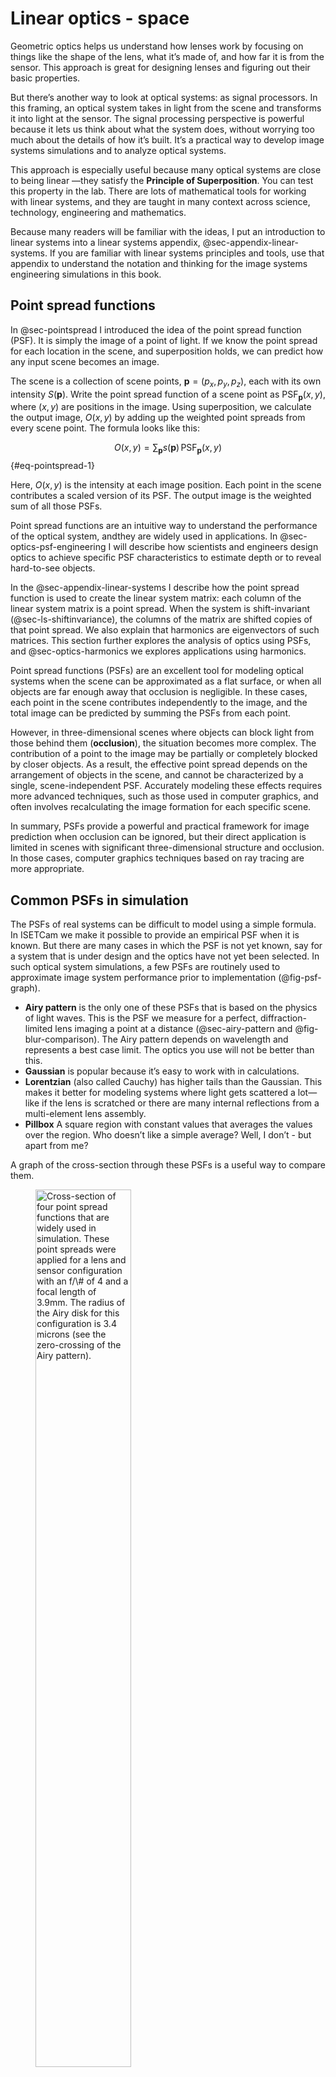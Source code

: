 # Linear optics - space {#sec-optics-linear-space}
Geometric optics helps us understand how lenses work by focusing on things like the shape of the lens, what it’s made of, and how far it is from the sensor. This approach is great for designing lenses and figuring out their basic properties.

But there’s another way to look at optical systems: as signal processors. In this framing, an optical system takes in light from the scene and transforms it into light at the sensor. The signal processing perspective is powerful because it lets us think about what the system does, without worrying too much about the details of how it’s built. It’s a practical way to develop image systems simulations and to analyze optical systems.

This approach is especially useful because many optical systems are close to being linear —they satisfy the **Principle of Superposition**. You can test this property in the lab. There are lots of mathematical tools for working with linear systems, and they are taught in many context across science, technology, engineering and mathematics.

Because many readers will be familiar with the ideas, I put an introduction to linear systems into a linear systems appendix, @sec-appendix-linear-systems.  If you are familiar with linear systems principles and tools, use that appendix to understand the notation and thinking for the image systems engineering simulations in this book.

## Point spread functions {#sec-pointspread-2}
In @sec-pointspread I introduced the idea of the point spread function (PSF). It is simply the image of a point of light. If we know the point spread for each location in the scene, and superposition holds, we can predict how any input scene becomes an image. 

The scene is a collection of scene points, $\mathbf{p} = (p_x, p_y, p_z)$, each with its own intensity $S(\mathbf{p})$. Write the point spread function of a scene point as $\text{PSF}_\mathbf{p}(x, y)$, where $(x, y)$ are positions in the image. Using superposition, we calculate the output image, $O(x,y)$ by adding up the weighted point spreads from every scene point. The formula looks like this:

$$
O(x, y) = \sum_{\mathbf{p}} s(\mathbf{p})\, \text{PSF}_\mathbf{p}(x, y)
$$ {#eq-pointspread-1}

Here, $O(x, y)$ is the intensity at each image position. Each point in the scene contributes a scaled version of its PSF. The output image is the weighted sum of all those PSFs.

Point spread functions are an intuitive way to understand the performance of the optical system, andthey are widely used in applications. In @sec-optics-psf-engineering I will describe how scientists and engineers design optics to achieve specific PSF characteristics to estimate depth or to reveal hard-to-see objects.

In the @sec-appendix-linear-systems I describe how the point spread function is used to create the linear system matrix: each column of the linear system matrix is a point spread.  When the system is shift-invariant (@sec-ls-shiftinvariance), the columns of the matrix are shifted copies of that point spread.  We also explain that harmonics are eigenvectors of such matrices.  This section further explores the analysis of optics using PSFs, and  @sec-optics-harmonics we explores applications using harmonics.

::: {.callout-note title="A limitation of PSFs" collapse="false"}
Point spread functions (PSFs) are an excellent tool for modeling optical systems when the scene can be approximated as a flat surface, or when all objects are far enough away that occlusion is negligible. In these cases, each point in the scene contributes independently to the image, and the total image can be predicted by summing the PSFs from each point.

However, in three-dimensional scenes where objects can block light from those behind them (**occlusion**), the situation becomes more complex. The contribution of a point to the image may be partially or completely blocked by closer objects. As a result, the effective point spread depends on the arrangement of objects in the scene, and cannot be characterized by a single, scene-independent PSF. Accurately modeling these effects requires more advanced techniques, such as those used in computer graphics, and often involves recalculating the image formation for each specific scene.

In summary, PSFs provide a powerful and practical framework for image prediction when occlusion can be ignored, but their direct application is limited in scenes with significant three-dimensional structure and occlusion. In those cases, computer graphics techniques based on ray tracing are more appropriate.
:::

## Common PSFs in simulation {#sec-pointspread-common}
The PSFs of real systems can be difficult to model using a simple formula. In ISETCam we make it possible to provide an empirical PSF when it is known.  But there are many cases in which the PSF is not yet known, say for a system that is under design and the optics have not yet been selected. In such optical system simulations, a few PSFs are routinely used to approximate image system performance prior to implementation (@fig-psf-graph).

- **Airy pattern** is the only one of these PSFs that is based on the physics of light waves. This is the PSF we measure for a perfect, diffraction-limited lens imaging a point at a distance (@sec-airy-pattern and @fig-blur-comparison). The Airy pattern depends on wavelength and represents a best case limit. The optics you use will not be better than this.
- **Gaussian** is popular because it’s easy to work with in calculations. 
- **Lorentzian** (also called Cauchy) has higher tails than the Gaussian. This makes it better for modeling systems where light gets scattered a lot—like if the lens is scratched or there are many internal reflections from a multi-element lens assembly.
- **Pillbox** A square region with constant values that averages the values over the region. Who doesn't like a simple average?  Well, I don't - but apart from me?

A graph of the cross-section through these PSFs is a useful way to compare them. 

![Cross-section of four  point spread functions that are widely used in simulation. These point spreads were applied for a lens and sensor configuration with an $f/\#$ of 4 and a focal length of 3.9mm. The radius of the Airy disk for this configuration is 3.4 microns (see the zero-crossing of the Airy pattern).](images/optics/optics-siKernels-graph.png){#fig-psf-graph width="60%"}

We can simulate how the four PSF shapes transform a spectral radiance (@fig-psf-image). We compare the optical images four each of the PSFs for a scene comprising a set of grid lines. The images were calculated using the ISETCam script <a href="../code/fise_opticsPSF.html" target="_blank">fise_opticsPSF.</a>  The Airy and Gaussian PSFs were implemented with wavelength-dependent point spread functions. The Pillbox and Lorentzian PSFs were implemented as wavelength-indepedent.

![The Airy pattern shows the image for a diffraction limited lens with an $f/\# =4$. The Gaussian has a spread that is roughly consistent with the Airy Disk size and a similar wavelength dependency; long-wavelengths spread more than short wavelengths. The high tail of the Lorentzian PSF produces a veiling glare. The Pillbox size is about equal to the Airy disk, but it introduces much more blur because it has a relatively high level over the entire width.](images/optics/optics-siKernels-image.png){#fig-psf-image width="90%"}

These PSFs functions are valuable because they have simple parameters that control the amount of blur or light scatter. Here is a description of the different PSF formulae along with a brief descrition of their properties.

### The Airy pattern
The Airy pattern is circularly symmetric, so you only need to know the distance from the center, $r$, to describe it. The intensity at a distance $r$ from the center is:

$$
I(r) = I_0 \left[ \frac{2 J_1\left( \frac{\pi r}{\lambda N} \right)}{ \frac{\pi r}{\lambda N} } \right]^2
$$

Where:

- $I_0$ is the peak intensity at the center
- $J_1$ is the first-order Bessel function
- $N$ is the $f/\#$ of the lens
- $\lambda$ is the wavelength of light

The first dark ring defines the Airy disk (@fig-blur-comparison , @sec-airy-pattern).  It is the diameter where the intensity drops to zero, and defines the smallest spot size.

$$
d = \arcsin(2.44 \, \lambda N) \approx 2.44 \, \lambda N
$$ {#eq-airydisk3}

For $f/\# = 4$ the diameter ranges from 3.9 $\mu\text{m}$ (400 nm) to 6.83 $\mu\text{m}$ (700nm).  See the ISETCam function <a href="https://github.com/ISET/isetcam/blob/main/opticalimage/optics/airyDisk.m" target="_blank">`airyDisk`</a>

### Gaussian
The Gaussian is the classic “bell curve.” It’s simple and often a used as an approximation for optical systems.
$$
I(r) = I_0 \exp\left( -\frac{r^2}{2\sigma^2} \right)
$$

Here, $\sigma$ sets how spread out the blur is. Larger $\sigma$ means a blurrier image.

### Lorentzian (Cauchy)
The Lorentzian function appears in physics and probability theory. It’s famous for its “fat tails”—meaning it doesn’t drop off as quickly as a Gaussian. This makes it handy for modeling blur when there’s a lot of stray light or scattering.

$$
I(r) = \frac{I_0}{1 + \left( \frac{r}{\gamma} \right)^2}
$$

Here, $\gamma$ controls how wide the central peak is. A bigger $\gamma$ means a wider, flatter blur with more light in the tails.

All of these PSFs are simulated in <a href="https://github.com/ISET/isetcam/blob/main/opticalimage/optics/shiftinvariant/siSynthetic.m" target="_blank">`siSynthetic.m`.</a>

::: {.callout-note title="Linespread functions" collapse="true"}
In @fig-psf-image, I illustrated the effect of the PSFs using grid lines rather than points. It seemed to me that the differences are  easier to visualize the impact of the point spread this way. The image created by a very thin line is called the **line spread function (LSF)**.

To find the LSF from the PSF, we simply sum along the direction (see <a href="https://github.com/ISET/isetcam/blob/main/opticalimage/wavefront/psf/psf2lsf.m" target="_blank">`psf2lsf.m`.</a>. We will calculate the same LSF for any direction when the PSF is cicularly symmetric.  If it is not, then we will find a different LSF for each direction. 

The formula to calculate the PSF in a direction, in this case the $y$ direction, is very simple. We just sum across the $x$ direction.

$$
LSF = \sum_x PSF(x,y)
$$

Here are the linespread functions of the Gaussian and Lorenzian.

Given an LSF, it is possible to recover a unique circularly symmetric PSF using <a href="https://github.com/ISET/isetcam/blob/main/opticalimage/wavefront/psf/lsf2circularpsf.m" target="_blank">`lsf2circularpsf.m`.</a>. The Airy pattern is circularly symmetric; the Gaussian and Lorentz are usually implemented as circularly symmetric.  The pillbox is not.
:::

One of the challenges in image system simulations is to select the wavelength dependence of the PSF.  This dependence is formally specified for the Airy pattern, based on the wavelength of light and the size of the circular, pinhole aperture.  But for the Gaussian and Lorentzian, we must make a choice.

One way to make a decision is to measure the wavelength dependence for an existing system, say a system that uses materials with known properties, and use those measurements to guide the simulation. The variations in the PSF caused by these wavelength-dependences are called chromatic aberrations. There are two types of chromatic aberrations, and we describe them and how they might be measured in the next section.

## Chromatic aberration types {#sec-transverse-chromatic-aberration}
Because the index of refraction of a lens might vary with wavelength, the best focus distance also varies with wavelength (@sec-chromatic-aberration). Even for an ideal lens there is a wavelength dependence arising from the wave nature of light and the size of the aperture or $\text{f}/\#$ (@eq-airy1). 

### Longitudinal chromatic aberration
A consequence of this wavelength-dependence is that for a given image distance will be in best focus (small PSF) for one wavelength, but not all. The wavelength-dependent defocus is called **longitudinal chromatic aberration (LCA)**.

There is noticeable chromatic aberration for many types of lenses and materials.  The most surprising optical system with a large amount of chromatic aberration is the human eye!  The line spread and point spread functions measured at the human retina both vary considerably as we change the stimulus wavelength.

:::{.panel-tabset}
## Line Spread Function
![Typical human line spread functions. The dashed white lines are the relative retinal illuminance.](images/optics/linespread.png){#fig-optics-linespread}

## Point Spread Function
![Typical human point spread functions. The large spread for the blue is striking.  Notice that the orientation of the blur differs for this example subject, which is typical.](images/optics/pointspread.png){#fig-optics-pointspread}
:::

<figcaption>
Click on the tabs at the top to see typical human line spread functions or point spread functions for stimuli with equal energy, 425 nm, 525 nm, and 625 nm. See <a href="../code/02Optics/fise_humanLSF.html" target="_blank">Human LSF</a> for how ISETBio/ISETCam implements that calculation.

</figcaption>


The very large LCA of the human eye has consequences for many aspects of the human visual system and image systems engineering technology.  We will describe it quantitatively and explain why it matters to technology in @sec-human.

### Transverse chromatic aberration
A second type of chromatic aberration, called **transverse chromatic aberration (TCA)**, is also common in real imaging systems. While it is related to LCA, its physical cause is different.

TCA occurs when the image blur interacts with the position and size of the aperture. The two panels of the figure below show short wavelength (blue) and long wavelength (red) rays, originating from a point at the lower left. The blue rays are in focus, forming a tight spot on the image plane. The red rays, however, come to focus behind the image plane, creating a larger, blurred red circle.

:::{.panel-tabset}
## Longitudinal chromatic aberration
![With this aperture, there is only longitudinal chromatic aberration (LCA) and no transverse chromatic aberration (TCA).](images/optics/chromatic-notransverse.png){#fig-optics-notransverse width=70%}

## Transverse chromatic aberration
![With this pupil aperture, some of the rays from this point will be blocked from entering the lower part of the lens. The absence of these rays has a differential effect on the short- and long-wavelength light. The of the center of the red blur circle will be shifted so it no longer aligns with the center of the blue blur circle (TCA).](images/optics/chromatic-transverse.png){#fig-optics-transverse width=70%}
:::

<figcaption>
The images illustrate short wavelength (blue) and long wavelength (red) rays a single point. The blue rays are in good focus, but the red rays have a large blur circle. The two panels illustrate how changing the aperture position interacts with defocus to create transverse chromatic aberration. See the text for details.


</figcaption>
<!-- keep the empty lines for spacing in the rendered image -->

Now, imagine reducing the aperture size and moving it in front of the lens. This new aperture position blocks some of the rays from both wavelengths. For the blue rays, which were already converging to a tight focus, the effect is minimal —the spot gets a little dimmer. But for the red rays, which form a large blur circle already, the new aperture blocks rays that would have formed the lower part of their blur circle. As a result, the red blur circle is clipped at the bottom, and its center shifts upward. The red and blue circles are no longer aligned. Th displacement of the red blur circle is transverse chromatic aberration.

The size and position of the aperture determines the amount of TCA. The physical factors that cause the transverse shift are different from those that produce LCA. Both effects are related to the different wavelengths focus.  Were there no LCA, there would be no TCA.

## Point spread engineering {#sec-optics-psf-engineering}
The usual goal of optical design for consumer photography is to create a lens that has a very compact point spread function (sharp image) that is the same for all wavelengths (no chromatic aberration).  This makes sense because people want their photographs to be sharp and free of the kind of chromatic fringing you can see in @fig-optics-linespread and @fig-optics-pointspread.

The goal of optical design can differ, of course, for different applications. In the sections below, I describe two cases that I found to be very interesting.  The first case designs optics for telescopes that are looking for planets in other star systems (exoplanets).  The second case designs optics that can be helpful in estimating the depth of objects in an image. For example, in microscopy we might be interested to measure the tissue layer where a particular glowing molecule resides. These two examples are drawn from the literature of PSF engineering.

### Exoplanets and PSF engineering {#sec-psf-expolanets}
When we see an eclipse of the sun, the moon blocks out the bright central region.  The edge of the sun, its corona, becomes visible. Its properties have intrigued people for centuries, but waiting for a solar eclipse to study it was quite limiting.  Thus, there was considerable interest when Bernard Lyot, in the 1930s, introduced an optical technique to view and measure the sun's corona — the coronagraph. The basic idea has been extended over the years and modern space telescopes include [coronograph instrumentation](https://jwst-docs.stsci.edu/jwst-mid-infrared-instrument/miri-instrumentation/miri-coronagraphs#gsc.tab=0){target=_blank}.

A coronagraph is an optical instrument designed to block the light from a bright central source (like the sun or a star), making it possible to observe faint objects nearby, such as the solar corona.  The key to a coronagraph’s effectiveness is engineering the point spread function (PSF) so that light from the central source is suppressed in the image.  This allows much dimmer features to be detected. Modern coronagraphs use carefully designed apertures and phase masks to create a “dark spot” in the PSF at the location of the bright source, dramatically improving the ability to see faint companions or structures close to it. This is a good example of **PSF engineering**:** designing optics to implement PSF that achieves a specific goal. 

::: {.callout-note title="Lyot coronagraph" collapse="false"}

Image from the star evenly illuminates the telescope pupil and is brought to a focus at a point behind the first lens.  This point is then reimaged with a second lens that passes through a 'Lyot stop'.  The new image 

![JWST description of the Lyot coronagraph. The 2nd image is black because the bright light at the center is blocked.  I don't know why there is a black disk in the first image.  The 3rd image shows the diffraction pattern, arising from the light at the margin of the occulting spot. The 4th image, following the slightly smaller pupil, shows the corona.  The light level is about 1/200th of the original light level because of the masks.](images/optics/optics-lyot-coronagraph.png){#fig-optics-lyot width="80%"}

[ChartGPT description of the optical path.  The picture isn't very good, but the text and math work.](https://chatgpt.com/share/6892d701-54d0-8002-8137-ec17287ab549)

:::

<!-- https://www.spiedigitallibrary.org/conference-proceedings-of-spie/12182/121820G/The-small-ELF-project--toward-an-ultra-large-coronagraphic/10.1117/12.2629645.full 

Jeff describes the Exo-Life Finder (ELF) project.  The quotes below are about the Small ELF (SELF) prototype.

Kuhn is an astronomer at the University of Hawaiʻi's Institute for Astronomy and has a long history of working on instruments and technologies for both solar observation and exoplanet detection.

Kuhn is a key figure in the development of a special type of telescope called the Exo-Life Finder (ELF), which is designed to directly image exoplanets. The technology behind this, as you describe, involves creating a coronagraphic point spread function (PSF) that effectively blocks the light from the central star, allowing the much fainter light from nearby planets to be detected. This is a form of PSF engineering with a "black in the middle" design, specifically for the purpose of finding exoplanets.

He has also been involved in other projects with similar goals, such as the Kermit camera for the Lyot Project Coronagraph, which was designed for "companion searches close to bright stars."

https://www.light-am.com/article/doi/10.37188/lam.2025.033
-->

In recent years, coronograph techniques have been applied to discovering **exoplanets**; these are planets that orbit a star outside the solar system. One such project, the Exo-Life Finder (ELF), is using PSF engineering to search for life on exoplanets. 

> The telescope we’d like to  design  and  build  targets  the  problem  of  finding  life around planets outside the solar system. To do this requires separating  the  reflected  starlight  off  the  planet  from  the star.  Astronomers  call  this “direct  imaging”.  This  means we’re interested in optical systems that can have a narrow field-of-view  (FOV),  perhaps  just  a  few  arcseconds,  and
enormous  photometric  dynamic  range  capability.  A laudable  goal  is  to  achieve  raw  sensitivity  of  $10^−8$ of  the
stellar  flux  in  a  region  within  about  1  arcsecond  of  the central  star.  A  dedicated  telescope  with  this  capability
could  make  images  of  the  surface  of  nearby  exoplanets using  data  inversion  techniques,  perhaps  sufficient  to  see even signs of advanced exolife civilizations (@kuhn2025-astronomy).

The paper by @kuhn2025-astronomy describes the challenges in building a large optical instrument that can suppress the central light from a star to reveal the light reflected from the near by circling exoplanet.  Building such an instrument involves mechanical engineering, material science, optics, signal processing, financial and political considerations.

![Optics design for a point spread with a dark spot in the middle, where the star is located.  That would be panel e.  The design of the pupil aperture with these multiple little circles and some of them delaying the phase, is shown in a-d.](images/optics/optics-psfengineering-kuhn.png){#fig-psfengineering-kuhn width=70%}

### Depth and PSF engineering {#sec-psf-depth}
Biologists frequently use  fluorescent markers to tag specific molecules. These tags identify a single molecule, and when stimulated they emit enough photons to be easily visible in a dark field microscope.  Because each of the molecules is so small, they are effectively points.  The image that they form through the microscope is a point spread function.

For certain purposes the only information the investigator measures is the $(x,y)$ position of the tagged molecule. This is possible when the biological tissue is sparsely labeled, because each molecule produces a point spread image. As long as the labeled molecules are sparsely sampled, their images will be separated. To find the position of these molecules and count them, it is only necessary to count the point spreads in the image. The position of the molecule is assumed to be at the centroid of the point spread. In this way, the location is determined at high precision compared to the size of the point spread. This approach is called **localization microscopy**. Some say this method localizes the molecules beyond the diffraction limit, which seems magical. It is not magical, nor is this my favorite comment. The technique is useful, not magical.

When the biological sample has significant thickness, it would be very nice to know its depth in addition to its position. YOu can see how this might be possible because the point spread function will depend on the distance of the molecule from the optics. But the usual dependence is just a change in the size of the blur circle. This is hard to measure.  

![Double-helix point spread from Piestun. Figure 1 from the PNAS article with Moerner.  SLM is a spatial light modulator to control the phase. Probably this figure should be redrawn for here.](images/optics/piestun-dh-1.png){#fig-optics-double-helix width=70%}

Rafael Piestun and his collaborators engineered an optical system that has an oriented point spread function, comprising a pair of lines. They implemented optics so that the orientation of the point spread lines varies with depth (Figure ref here). The image consists of two lobes that appear to rotate around a central point, and the angle of this rotation directly corresponds to the depth (z-position) of the original point. If one plots the point spread as a function of z-position in the biological substrate, the pattern forms a double-helix. In practical applications with sparsely labeled molecules one can measure the centroid of the separated point spreads to localize position, and the orientation of the point spread to measure depth.  

::: {.callout-note title="Prizes and companies" collapse="false"}
A number of different groups have developed methods for localizing the position of these fluorophores, including Xiaowei Zhuang, W.E. Moerner (Localization microscopy) ,  Betzsig (Localization microscopy) Stefan Hell (STED) and.  The latter three were [awarded the Nobel Prize](https://www.theguardian.com/science/2014/oct/08/nobel-prize-chemistry-trio-microscopy-betzig-moerner-hell#:~:text=Eric%20Betzig%20and%20William%20Moerner,more%20than%2010%20years%20old), and Zhuang has won numerous other prizes for her work.
Gemini agrees about PALM and STORM both being part of **Single Molecule Localization Microscopy (SMLM)**  https://g.co/gemini/share/97d52c76d6b1  Stefan Hell stimulates the fluorescence in a way that depletes the surrounding fluorescence, narrowing the emission STED.

nanoscopy, rather than microscopy

<!--
The woman scientist you're thinking of is Xiaowei Zhuang, a biophysicist at Harvard University.

The super-resolution technique she developed is called Stochastic Optical Reconstruction Microscopy, which is more commonly known by its "cute" acronym, STORM.-->

Dr. Piestun co-founded a company based on this technology called [Double Helix Optics](https://www.doublehelixoptics.com/), which commercializes 3D imaging and sensing systems.
:::

